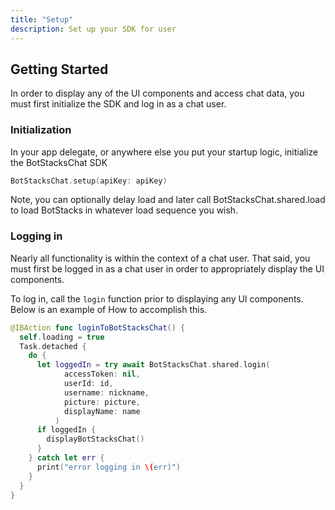 ```yaml
---
title: "Setup"
description: Set up your SDK for user
---
```


## Getting Started

In order to display any of the UI components and access chat data, you must first initialize the SDK
and log in as a chat user.

### Initialization

In your app delegate, or anywhere else you put your startup logic, initialize the BotStacksChat SDK

```Swift
BotStacksChat.setup(apiKey: apiKey)
```

Note, you can optionally delay load and later call BotStacksChat.shared.load to load BotStacks in whatever
load sequence you wish.

### Logging in

Nearly all functionality is within the context of a chat user. That said, you must first be logged in as a chat
user in order to appropriately display the UI components.

To log in, call the `login` function prior to displaying any UI components. Below is an example of How
to accomplish this.

```Swift
@IBAction func loginToBotStacksChat() {
  self.loading = true
  Task.detached {
    do {
      let loggedIn = try await BotStacksChat.shared.login(
            accessToken: nil,
            userId: id,
            username: nickname,
            picture: picture,
            displayName: name
          )
      if loggedIn {
        displayBotStacksChat()
      }
    } catch let err {
      print("error logging in \(err)")
    }
  }
}
```
